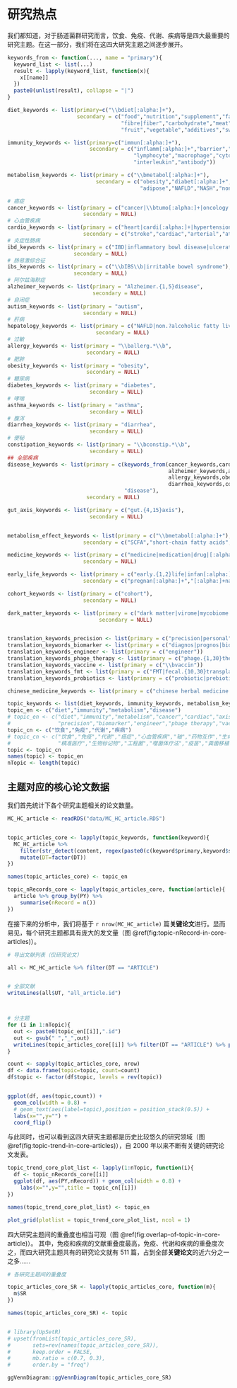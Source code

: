 # 研究热点 {#research-topic}

我们都知道，对于肠道菌群研究而言，饮食、免疫、代谢、疾病等是四大最重要的研究主题。在这一部分，我们将在这四大研究主题之间逐步展开。

```r
keywords_from <- function(..., name = "primary"){
  keyword_list <- list(...)
  result <- lapply(keyword_list, function(x){
    x[[name]]
  })
  paste0(unlist(result), collapse = "|")
}


```



```r

diet_keywords <- list(primary=c("\\bdiet[:alpha:]+"), 
                      secondary = c("food","nutrition","supplement","fasting","calorie restriction",
                                    "fibre|fiber","carbohydrate","meat","fish","egg","milk","dairy",
                                    "fruit","vegetable","additives","sweetener"))

immunity_keywords <- list(primary=c("immun[:alpha:]+"),
                          secondary = c("inflamm[:alpha:]+","barrier","defense","T cell","B cell",
                                        "lymphocyte","macrophage","cytokine","dendritic","neutrophil",
                                        "interleukin","antibody"))

metabolism_keywords <- list(primary = c("\\bmetabol[:alpha:]+"),
                            secondary = c("obesity","diabet[:alpha:]+","insulin","lipid","\\bfat[:alpha:]+",
                                          "adipose","NAFLD","NASH","nonalcoholic steatohepatitis","SCFA"))

# 癌症
cancer_keywords <- list(primary = c("cancer|\\btumo[:alpha:]+|oncology|melanoma|carcino[:alpha:]+"),
                        secondary = NULL)
# 心血管疾病
cardio_keywords <- list(primary = c("heart|cardi[:alpha:]+|hypertension"),
                        secondary = c("stroke","cardiac","arterial","athero[:alpha:]+","blood pressure"))
# 炎症性肠病
ibd_keywords <- list(primary = c("IBD|inflammatory bowl disease|ulcerative colitis|crohn.{1,5}disease|\\bUC\\b"),
                     secondary = NULL)
# 肠易激综合征
ibs_keywords <- list(primary = c("\\bIBS\\b|irritable bowel syndrome"),
                     secondary = NULL)
# 阿尔兹海默症
alzheimer_keywords <- list(primary = "Alzheimer.{1,5}disease",
                           secondary = NULL)
# 自闭症
autism_keywords <- list(primary = "autism",
                        secondary = NULL)
# 肝病
hepatology_keywords <- list(primary = c("NAFLD|non.?alcoholic fatty liver disease"),
                            secondary = NULL)
# 过敏
allergy_keywords <- list(primary = "\\ballerg.*\\b",
                         secondary = NULL)
# 肥胖
obesity_keywords <- list(primary = "obesity",
                         secondary = NULL)
# 糖尿病
diabetes_keywords <- list(primary = "diabetes",
                          secondary = NULL)
# 哮喘
asthma_keywords <- list(primary = "asthma",
                          secondary = NULL)
# 腹泻
diarrhea_keywords <- list(primary = "diarrhea",
                          secondary = NULL)
# 便秘
constipation_keywords <- list(primary = "\\bconstip.*\\b",  
                          secondary = NULL)
## 全部疾病
disease_keywords <- list(primary = c(keywords_from(cancer_keywords,cardio_keywords,ibd_keywords,ibs_keywords,
                                                   alzheimer_keywords,autism_keywords,hepatology_keywords,
                                                   allergy_keywords,obesity_keywords,diabetes_keywords,asthma_keywords,
                                                   diarrhea_keywords,constipation_keywords),
                                     "disease"),
                         secondary = NULL)

gut_axis_keywords <- list(primary = c("gut.{4,15}axis"),
                          secondary = NULL)


metabolism_effect_keywords <- list(primary = c("\\bmetabol[:alpha:]+"),
                        secondary = c("SCFA","short-chain fatty acids","butyrate","TMAO","TMA","secondary bile acids"))

medicine_keywords <- list(primary = c("medicine|medication|drug|[:alpha:]+pharmaco[:alpha:]+|xenobiotic"),
                        secondary = NULL)

early_life_keywords <- list(primary = c("early.{1,2}life|infan[:alpha:]+|maternal"),
                        secondary = c("pregnan[:alpha:]+","[:alpha:]+natal","in utero","uterus","placent[:alpha:]+","vertical transmission"))

cohort_keywords <- list(primary = c("cohort"),
                        secondary = NULL)

dark_matter_keywords <- list(primary = c("dark matter|virome|mycobiome|culturomics"),
                             secondary = NULL)


translation_keywords_precision <- list(primary = c("precision|personal"))
translation_keywords_biomarker <- list(primary = c("diagnos|prognos|biomarker"))
translation_keywords_engineer <- list(primary = c("engineer"))
translation_keywords_phage_therapy <- list(primary = c("phage.{1,30}therapy"))
translation_keywords_vaccine <- list(primary = c("\\bvaccin"))
translation_keywords_fmt <- list(primary = c("FMT|fecal.{10,30}transplant"))
translation_keywords_probiotics <- list(primary = c("probiotic|prebiotic|dietary fib[er]{2}"))

chinese_medicine_keywords <- list(primary = c("chinese herbal medicine|traditional Chinese medicine"))

topic_keywords <- list(diet_keywords, immunity_keywords, metabolism_keywords, disease_keywords)
topic_en <- c("diet","immunity","metabolism","disease")
# topic_en <- c("diet","immunity","metabolism","cancer","cardiac","axis","medicine","early life","cohort","dark matter",
#               "precision","biomarker","engineer","phage therapy","vaccine","FMT","probiotics","Chinese medicine")
topic_cn <- c("饮食","免疫","代谢","疾病")
# topic_cn <- c("饮食","免疫","代谢","癌症","心血管疾病","轴","药物互作","生命早期","人群","暗物质",
#               "精准医疗","生物标记物","工程菌","噬菌体疗法","疫苗","粪菌移植","益生菌益生元","中医药")
topic <- topic_cn
names(topic) <- topic_en
nTopic <- length(topic)
```





## 主题对应的核心论文数据


我们首先统计下各个研究主题相关的论文数量。


```r
MC_HC_article <- readRDS("data/MC_HC_article.RDS")


topic_articles_core <- lapply(topic_keywords, function(keyword){
  MC_HC_article %>%
    filter(str_detect(content, regex(paste0(c(keyword$primary,keyword$secondary),collapse = "|"), ignore_case = T))) %>%
    mutate(DT=factor(DT))
})

names(topic_articles_core) <- topic_en

topic_nRecords_core <- lapply(topic_articles_core, function(article){
  article %>% group_by(PY) %>%
    summarise(nRecord = n())
})
```

在接下来的分析中，我们将基于 `r nrow(MC_HC_article)` 篇**关键论文**进行。显而易见，每个研究主题都具有庞大的发文量（图 \@ref(fig:topic-nRecord-in-core-articles)）。


```r
# 导出文献列表（仅研究论文）

all <- MC_HC_article %>% filter(DT == "ARTICLE")


# 全部文献
writeLines(all$UT, "all_article.id")



# 分主题
for (i in 1:nTopic){
  out <- paste0(topic_en[[i]],".id")
  out <- gsub(" ","_",out)
  writeLines(topic_articles_core[[i]] %>% filter(DT == "ARTICLE") %>% pull("UT"), out)
}
```



```r
count <- sapply(topic_articles_core, nrow)
df <- data.frame(topic=topic, count=count)
df$topic <- factor(df$topic, levels = rev(topic))


ggplot(df, aes(topic,count)) + 
  geom_col(width = 0.8) +
  # geom_text(aes(label=topic),position = position_stack(0.5)) +
  labs(x="",y="") +
  coord_flip()

```
与此同时，也可以看到这四大研究主题都是历史比较悠久的研究领域（图 \@ref(fig:topic-trend-in-core-articles)），自 2000 年以来不断有关键的研究论文发表。


```r
topic_trend_core_plot_list <- lapply(1:nTopic, function(i){
  df <- topic_nRecords_core[[i]]
  ggplot(df, aes(PY,nRecord)) + geom_col(width = 0.8) +
    labs(x="",y="",title = topic_cn[[i]])
})

names(topic_trend_core_plot_list) <- topic_en

plot_grid(plotlist = topic_trend_core_plot_list, ncol = 1)
```

四大研究主题间的重叠度也相当可观（图 \@ref(fig:overlap-of-topic-in-core-article)）。 其中，免疫和疾病的文献重叠度最高，免疫、代谢和疾病的重叠度次之，而四大研究主题共有的研究论文就有 511 篇，占到全部**关键论文**的近六分之一之多……

```r
# 各研究主题间的重叠度

topic_articles_core_SR <- lapply(topic_articles_core, function(m){
  m$SR
})

names(topic_articles_core_SR) <- topic


# library(UpSetR)
# upset(fromList(topic_articles_core_SR),
#       sets=rev(names(topic_articles_core_SR)),
#       keep.order = FALSE,
#       mb.ratio = c(0.7, 0.3),
#       order.by = "freq")

ggVennDiagram::ggVennDiagram(topic_articles_core_SR)
```

